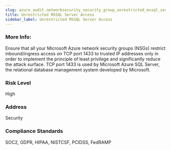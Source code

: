 ```yaml
---
slug: azure_audit_networksecurity_security_group_unrestricted_mssql_server_access
title: Unrestricted MSSQL Server Access
sidebar_label: Unrestricted MSSQL Server Access
---
```


### More Info:

Ensure that all your Microsoft Azure network security groups (NSGs) restrict inbound/ingress access on TCP port 1433 to trusted IP addresses only in order to implement the principle of least privilege and significantly reduce the attack surface. TCP port 1433 is used by Microsoft Azure SQL Server, the relational database management system developed by Microsoft.

### Risk Level

High

### Address

Security

### Compliance Standards

SOC2, GDPR, HIPAA, NISTCSF, PCIDSS, FedRAMP

